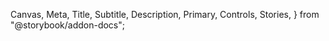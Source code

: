   Canvas,
  Meta,
  Title,
  Subtitle,
  Description,
  Primary,
  Controls,
  Stories,
} from "@storybook/addon-docs";

<Meta of={LinkStories} />

<Title of={LinkStories} />
<Subtitle of={LinkStories} />
<Description of={LinkStories} />
<Primary of={LinkStories} />
<Controls />
<Stories />

## References

- [Google's Developer Documentation](https://developers.google.com/web/tools/lighthouse/audits/noopener) provides backgrounds on security and performance considerations when using external links
